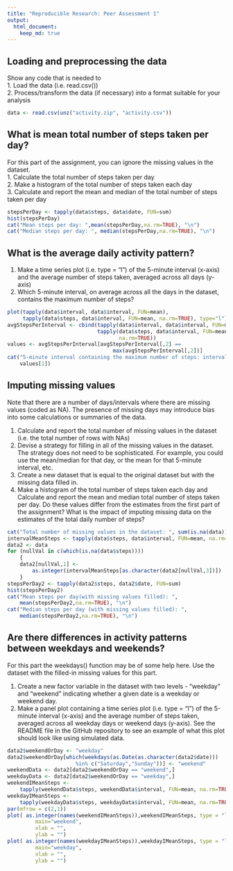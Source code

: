 ```yaml
---
title: "Reproducible Research: Peer Assessment 1"
output: 
  html_document:
    keep_md: true
---
```



## Loading and preprocessing the data
Show any code that is needed to  
   1. Load the data (i.e. read.csv())  
   2. Process/transform the data (if necessary) into a format suitable for your analysis

```r
data <- read.csv(unz("activity.zip", "activity.csv"))
```


## What is mean total number of steps taken per day?
For this part of the assignment, you can ignore the missing values in 
the dataset.  
  1.  Calculate the total number of steps taken per day  
  2.  Make a histogram of the total number of steps taken each day  
  3. Calculate and report the mean and median of the total number of steps 
  taken per day

```r
stepsPerDay <- tapply(data$steps, data$date, FUN=sum)
hist(stepsPerDay)
cat("Mean steps per day: ",mean(stepsPerDay,na.rm=TRUE), "\n")
cat("Median steps per day: ", median(stepsPerDay,na.rm=TRUE), "\n")
```




## What is the average daily activity pattern?
   1. Make a time series plot (i.e. type = "l") of the 5-minute interval 
   (x-axis) and the average number of steps taken, averaged across 
   all days (y-axis)
   2. Which 5-minute interval, on average across all the days in the dataset, 
   contains the maximum number of steps?

```r
plot(tapply(data$interval, data$interval, FUN=mean),
     tapply(data$steps, data$interval, FUN=mean, na.rm=TRUE), type="l")
avgStepsPerInterval <- cbind(tapply(data$interval, data$interval, FUN=mean),
                             tapply(data$steps, data$interval, FUN=mean, 
                                    na.rm=TRUE))
values <- avgStepsPerInterval[avgStepsPerInterval[,2] == 
                                  max(avgStepsPerInterval[,2])]
cat("5-minute interval containing the maximum number of steps: interval ", 
    values[1])

```


## Imputing missing values
Note that there are a number of days/intervals where there are missing values 
(coded as NA). The presence of missing days may introduce bias into some 
calculations or summaries of the data.  

   1. Calculate and report the total number of missing values in the dataset 
    (i.e. the total number of rows with NAs)  
   2. Devise a strategy for filling in all of the missing values in the 
    dataset. The strategy does not need to be sophisticated. For example, 
    you could use the mean/median for that day, or the mean for that 
    5-minute interval, etc.  
   3. Create a new dataset that is equal to the original dataset but with 
    the missing data filled in.  
   4. Make a histogram of the total number of steps taken each day and 
    Calculate and report the mean and median total number of steps taken 
    per day. Do these values differ from the estimates from the first part 
    of the assignment? What is the impact of imputing missing data on the 
    estimates of the total daily number of steps?  

```r
cat("Total number of missing values in the dataset: ", sum(is.na(data)))
intervalMeanSteps <- tapply(data$steps, data$interval, FUN=mean, na.rm=TRUE)
data2 <- data
for (nullVal in c(which(is.na(data$steps))))
    {
    data2[nullVal,1] <- 
        as.integer(intervalMeanSteps[as.character(data2[nullVal,3])])
    }
stepsPerDay2 <- tapply(data2$steps, data2$date, FUN=sum)
hist(stepsPerDay2)
cat("Mean steps per day(with missing values filled): ",
    mean(stepsPerDay2,na.rm=TRUE), "\n")
cat("Median steps per day (with missing values filled): ", 
    median(stepsPerDay2,na.rm=TRUE), "\n")
```


## Are there differences in activity patterns between weekdays and weekends?
For this part the weekdays() function may be of some help here. 
Use the dataset with the filled-in missing values for this part. 

   1. Create a new factor variable in the dataset with two levels - 
   "weekday" and "weekend" indicating whether a given date is a weekday or weekend day.
   2. Make a panel plot containing a time series plot (i.e. type = "l") of 
   the 5-minute interval (x-axis) and the average number of steps taken, 
   averaged across all weekday days or weekend days (y-axis). 
   See the README file in the GitHub repository to see an example of 
   what this plot should look like using simulated data.
   
```r
data2$weekendOrDay <- "weekday"
data2$weekendOrDay[which(weekdays(as.Date(as.character(data2$date))) 
                      %in% c("Saturday","Sunday"))] <- "weekend"
weekendData <- data2[data2$weekendOrDay == "weekend",]
weekdayData <- data2[data2$weekendOrDay == "weekday",]
weekendIMeanSteps <- 
    tapply(weekendData$steps, weekendData$interval, FUN=mean, na.rm=TRUE)
weekdayIMeanSteps <- 
    tapply(weekdayData$steps, weekdayData$interval, FUN=mean, na.rm=TRUE)
par(mfrow = c(2,1))
plot( as.integer(names(weekendIMeanSteps)),weekendIMeanSteps, type = "l",
         main="weekend",
         xlab = "",
         ylab = "")
plot( as.integer(names(weekdayIMeanSteps)),weekdayIMeanSteps, type = "l",
         main="weekday",
         xlab = "",
         ylab = "")

```
